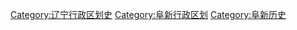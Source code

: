 [[Category:辽宁行政区划史|Category:辽宁行政区划史]]
[[Category:阜新行政区划|Category:阜新行政区划]]
[[Category:阜新历史|Category:阜新历史]]